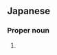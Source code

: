 ==Japanese==
{{ja-kanjitab|もと|ひろ}}

===Proper noun===
{{ja-pos|proper|もとひろ}}

# {{given name|male|lang=ja|sort=もとひろ}}